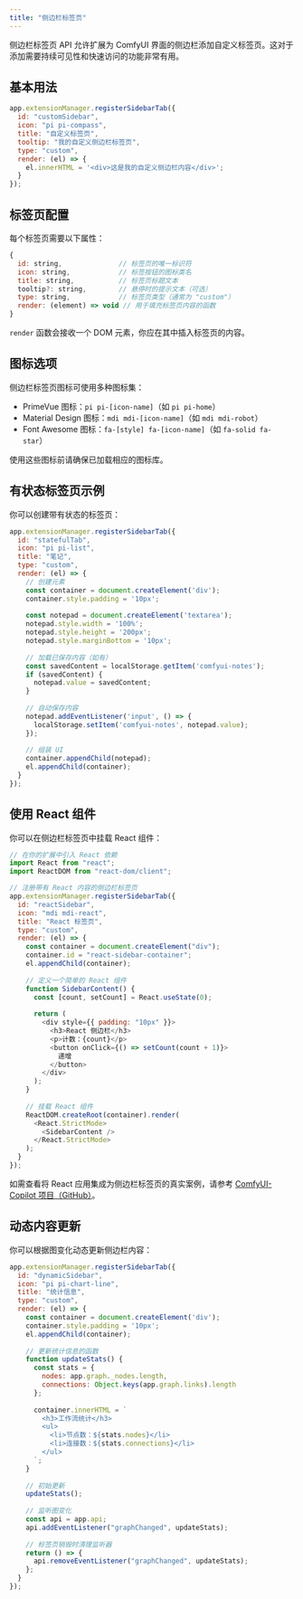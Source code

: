 ```yaml
---
title: "侧边栏标签页"
---
```


侧边栏标签页 API 允许扩展为 ComfyUI 界面的侧边栏添加自定义标签页。这对于添加需要持续可见性和快速访问的功能非常有用。

## 基本用法

```javascript
app.extensionManager.registerSidebarTab({
  id: "customSidebar",
  icon: "pi pi-compass",
  title: "自定义标签页",
  tooltip: "我的自定义侧边栏标签页",
  type: "custom",
  render: (el) => {
    el.innerHTML = '<div>这是我的自定义侧边栏内容</div>';
  }
});
```

## 标签页配置

每个标签页需要以下属性：

```javascript
{
  id: string,              // 标签页的唯一标识符
  icon: string,            // 标签按钮的图标类名
  title: string,           // 标签页标题文本
  tooltip?: string,        // 悬停时的提示文本（可选）
  type: string,            // 标签页类型（通常为 "custom"）
  render: (element) => void // 用于填充标签页内容的函数
}
```

`render` 函数会接收一个 DOM 元素，你应在其中插入标签页的内容。

## 图标选项

侧边栏标签页图标可使用多种图标集：

- PrimeVue 图标：`pi pi-[icon-name]`（如 `pi pi-home`）
- Material Design 图标：`mdi mdi-[icon-name]`（如 `mdi mdi-robot`）
- Font Awesome 图标：`fa-[style] fa-[icon-name]`（如 `fa-solid fa-star`）

使用这些图标前请确保已加载相应的图标库。

## 有状态标签页示例

你可以创建带有状态的标签页：

```javascript
app.extensionManager.registerSidebarTab({
  id: "statefulTab",
  icon: "pi pi-list",
  title: "笔记",
  type: "custom",
  render: (el) => {
    // 创建元素
    const container = document.createElement('div');
    container.style.padding = '10px';
    
    const notepad = document.createElement('textarea');
    notepad.style.width = '100%';
    notepad.style.height = '200px';
    notepad.style.marginBottom = '10px';
    
    // 加载已保存内容（如有）
    const savedContent = localStorage.getItem('comfyui-notes');
    if (savedContent) {
      notepad.value = savedContent;
    }
    
    // 自动保存内容
    notepad.addEventListener('input', () => {
      localStorage.setItem('comfyui-notes', notepad.value);
    });
    
    // 组装 UI
    container.appendChild(notepad);
    el.appendChild(container);
  }
});
```

## 使用 React 组件

你可以在侧边栏标签页中挂载 React 组件：

```javascript
// 在你的扩展中引入 React 依赖
import React from "react";
import ReactDOM from "react-dom/client";

// 注册带有 React 内容的侧边栏标签页
app.extensionManager.registerSidebarTab({
  id: "reactSidebar",
  icon: "mdi mdi-react",
  title: "React 标签页",
  type: "custom",
  render: (el) => {
    const container = document.createElement("div");
    container.id = "react-sidebar-container";
    el.appendChild(container);
    
    // 定义一个简单的 React 组件
    function SidebarContent() {
      const [count, setCount] = React.useState(0);
      
      return (
        <div style={{ padding: "10px" }}>
          <h3>React 侧边栏</h3>
          <p>计数：{count}</p>
          <button onClick={() => setCount(count + 1)}>
            递增
          </button>
        </div>
      );
    }
    
    // 挂载 React 组件
    ReactDOM.createRoot(container).render(
      <React.StrictMode>
        <SidebarContent />
      </React.StrictMode>
    );
  }
});
```

如需查看将 React 应用集成为侧边栏标签页的真实案例，请参考 [ComfyUI-Copilot 项目（GitHub）](https://github.com/AIDC-AI/ComfyUI-Copilot)。

## 动态内容更新

你可以根据图变化动态更新侧边栏内容：

```javascript
app.extensionManager.registerSidebarTab({
  id: "dynamicSidebar",
  icon: "pi pi-chart-line",
  title: "统计信息",
  type: "custom",
  render: (el) => {
    const container = document.createElement('div');
    container.style.padding = '10px';
    el.appendChild(container);
    
    // 更新统计信息的函数
    function updateStats() {
      const stats = {
        nodes: app.graph._nodes.length,
        connections: Object.keys(app.graph.links).length
      };
      
      container.innerHTML = `
        <h3>工作流统计</h3>
        <ul>
          <li>节点数：${stats.nodes}</li>
          <li>连接数：${stats.connections}</li>
        </ul>
      `;
    }
    
    // 初始更新
    updateStats();
    
    // 监听图变化
    const api = app.api;
    api.addEventListener("graphChanged", updateStats);
    
    // 标签页销毁时清理监听器
    return () => {
      api.removeEventListener("graphChanged", updateStats);
    };
  }
});
```